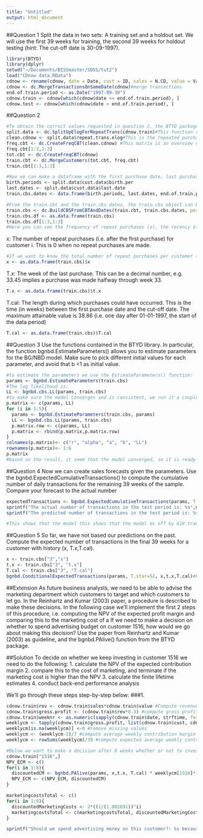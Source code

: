 ```yaml
---
title: "Untitled"
output: html_document
---
```

##Question 1
Split the data in two sets: A training set and a holdout set. We will use the first 39 weeks for training, the second 39 weeks for holdout testing (hint: The cut-off date is 30-09-1997).
```r
library(BTYD)
library(dplyr)
setwd("~/Documents/BISSmaster/SDSS/tut2")
load("CDnow data.RData")
cdnow <- rename(cdnow, date = Date, cust = ID, sales = N.CD, value = Value)
cdnow <- dc.MergeTransactionsOnSameDate(cdnow)#merge transactions
end.of.train.period <- as.Date("1997-09-30")
cdnow.train <- cdnow[which(cdnow$date <= end.of.train.period), ]
cdnow.test <- cdnow[which(cdnow$date > end.of.train.period), ]
```

##Question 2
```r
#To obtain the correct values requested in question 2, the BTYD package provides some convenient data cleaning (dc.) functions. Applying this set of functions results in the train.cbs object that contains all variables requested.
split.data <- dc.SplitUpElogForRepeatTrans(cdnow.train)#This function returns a filtered version where the first transaction is ignored because we are interested in repeat purchases
clean.cdnow <- split.data$repeat.trans.elog#This is the repeated purchase dataframe containing only the repeat purchases
freq.cbt <- dc.CreateFreqCBT(clean.cdnow) #This matrix is an overview of when repeat purchases for every customer occurred. The problem is though that the customers who did not do any repeat purchases are not in there, so we need to include them as well. This can be done as follows:
freq.cbt[1:3,1:3]
tot.cbt <- dc.CreateFreqCBT(cdnow)
train.cbt <- dc.MergeCustomers(tot.cbt, freq.cbt)
train.cbt[1:3,1:3]

#Now we can make a dataframe with the first purchase date, last purchase date and the end of the training period:
birth.periods <- split.data$cust.data$birth.per
last.dates <- split.data$cust.data$last.date
train.cbs.dates <- data.frame(birth.periods, last.dates, end.of.train.period)

#From the train.cbt and the train.cbs.dates, the train.cbs object can be built:
train.cbs <- dc.BuildCBSFromCBTAndDates(train.cbt, train.cbs.dates, per = "week")
train.cbs.df <- as.data.frame(train.cbs)
train.cbs.df[1:3,1:3]
#Here you can see the frequency of repeat purchases (x), the recency of the last purchase (t.x) and the total time that the customer was present (T.cal)
```

x: The number of repeat purchases (i.e. after the first purchase) for
customer i. This is 0 when no repeat purchases are made.
```r
#If we want to know the total number of repeat purchases per customer (where the customer ID is the index):
x <- as.data.frame(train.cbs)$x
```
T.x: The week of the last purchase. This can be a decimal number, e.g.
33.45 implies a purchase was made halfway through week 33.
```r
T.x <- as.data.frame(train.cbs)$t.x
```
T.cal: The length during which purchases could have occurred. This is the
time (in weeks) between the first purchase date and the cut-off date. The
maximum attainable value is 38.86 (i.e. one day after 01-01-1997, the
start of the data period)
```r
T.cal <- as.data.frame(train.cbs)$T.cal
```

##Question 3
Use the functions contained in the BTYD library. In particular, the function
bgnbd.EstimateParameters() allows you to estimate parameters for the
BG/NBD model. Make sure to pick different initial values for each
parameter, and avoid that b <1 as initial value.
```r
#to estimate the parameters we use the EstimateParameters() function:
params <- bgnbd.EstimateParameters(train.cbs)
#The log likelihood is:
LL <- bgnbd.cbs.LL(params, train.cbs)
#to make sure the model converges and is consistent, we run it a couple of times:
p.matrix <- c(params, LL)
for (i in 1:5){
  params <- bgnbd.EstimateParameters(train.cbs, params)
  LL <- bgnbd.cbs.LL(params, train.cbs)
  p.matrix.row <- c(params, LL)
  p.matrix <- rbind(p.matrix,p.matrix.row)
}
colnames(p.matrix)<- c("r", "alpha", "a", "b", "LL")
rownames(p.matrix)<- 1:6
p.matrix
#based on the result, it seem that the model converged, so it is ready to use. 
```
##Question 4
Now we can create sales forecasts given the parameters. Use the
bgnbd.ExpectedCumulativeTransactions() to compute the cumulative number of
daily transactions for the remaining 39 weeks of the sample. Compare your
forecast to the actual number
```r
expectedTransactions <- bgnbd.ExpectedCumulativeTransactions(params, T.cal=train.cbs[,"T.cal"],T.tot=39, n.periods.final = 273)#with this function we can estimate how many transactions we'll receive by the end of the testing period. The actual number of transactions is by the end of that period is:
sprintf("The actual number of transactions in the test period is: %s",nrow(cdnow.test))
sprintf("The predicted number of transactions in the test period is: %s", tail(expectedTransactions, n=1))

#This shows that the model this shows that the model os off by 618 transactions
```

##Question 5
So far, we have not based our predictions on the past. Compute the expected
number of transactions in the final 39 weeks for a customer with history (x,
T.x,T.cal).
```r
x <- train.cbs["3","x"]
t.x <- train.cbs["3", "t.x"]
T.cal <- train.cbs["3", "T.cal"]
bgnbd.ConditionalExpectedTransactions(params, T.star=52, x,t.x,T.cal)#Predictions for 52 weeks
```

##Extension
As future business analysts, we need to be able to advise the marketing department which customers to target and which customers to let go. In the Reinhartz and Kumar (2003) paper, a procedure is described to make these decisions. In the following case we'll implement the first 2 steps of this procedure, i.e. computing the NPV of the expected profit margin and comparing this to the marketing cost of a
If we need to make a decision on whether to spend advertising budget on customer 1516, how would we go about making this decision? Use the paper from Reinhartz and Kumar (2003) as guideline, and the bgnbd.PAlive() function from the BTYD package. 

##Solution
To decide on whether we keep investing in customer 1516 we need to do the following:
1. calculate the NPV of the expected contribution margin
2. compare this to the cost of marketing, and terminate if the marketing cost is higher than the NPV
3. calculate the finite lifetime estimates
4. conduct back-end performance analysis



We'll go through these steps step-by-step below:
###1.
```r
cdnow.train$rev <- cdnow.train$sales*cdnow.train$value #Compute revenue
cdnow.train$gross.profit <- (cdnow.train$rev*0.3) #compute gross profit
cdnow.train$weeknr <- as.numeric(sapply(cdnow.train$date, strftime, format = "%V")) #generate week number for each log entry
weeklycm <- tapply(cdnow.train$gross.profit, list(cdnow.train$cust, cdnow.train$weeknr), sum) #aggregate the gross profit for each customer to a weekly level
weeklycm[is.na(weeklycm)] <-0 #remove missing values
weeklycm <- (weeklycm-2)/7 #compute average weekly contribution margin
weeklycm <- rowSums(weeklycm)/39 #compute expected average weekly contribution margin

#Below we want to make a decision after 8 weeks whether or not to invest in the customer. To do this we discount the expected average weekly contribution margin for week 1 through 8 and multiply it with the probability of the customer being alive (as described in the paper and assuming an annual effective discount rate of 15%). Then, we compute the NPV of the marketing expenditures. If we assume that marketing costs amount to 2 euros per customer on a weekly basis we can compute the NPV of this expenditure flow. Then we examine whether the NPV of the expected contribution margin is larger than the NPV of the marketing expenditures. 
cdnow.train["1516",]
NPV_ECM <- c()
for(i in 1:8){
  discountedCM <- bgnbd.PAlive(params, x,t.x, T.cal) * weeklycm[1516]*((1/(1.002691))^i)
  NPV_ECM <- c(NPV_ECM, discountedCM)
}

marketingcostsTotal <- c()
for(i in 1:8){
  discountedMarketingCosts <- 2*((1/(1.002691))^i)
  marketingcostsTotal <- c(marketingcostsTotal, discountedMarketingCosts)
}

sprintf("Should we spend advertising money on this customer?: %s because the NPV of ECM is %s and the discounted marketing costs are %s",ifelse(sum(NPV_ECM)>sum(marketingcostsTotal),"Yes","No"), sum(NPV_ECM),sum(marketingcostsTotal))
```



